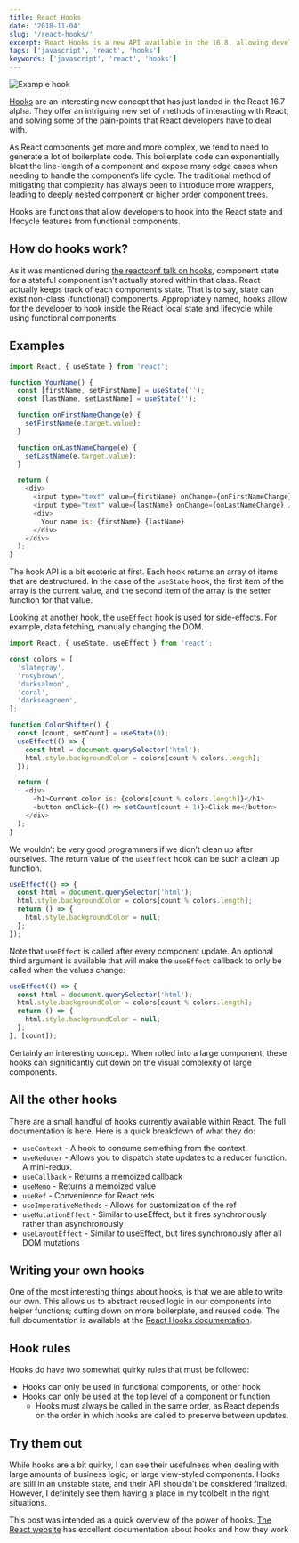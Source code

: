```yaml
---
title: React Hooks
date: '2018-11-04'
slug: '/react-hooks/'
excerpt: React Hooks is a new API available in the 16.8, allowing developers to more easily separate concerns and reuse logic related to component lifecycle. Let's have a quick look at how to use them.
tags: ['javascript', 'react', 'hooks']
keywords: ['javascript', 'react', 'hooks']
---
```


![Example hook](./hooks.png)

[Hooks](https://reactjs.org/docs/hooks-intro.html) are an interesting new concept that has just landed in the React 16.7 alpha. They offer an intriguing new set of methods of interacting with React, and solving some of the pain-points that React developers have to deal with.

As React components get more and more complex, we tend to need to generate a lot of boilerplate code. This boilerplate code can exponentially bloat the line-length of a component and expose many edge cases when needing to handle the component’s life cycle. The traditional method of mitigating that complexity has always been to introduce more wrappers, leading to deeply nested component or higher order component trees.

Hooks are functions that allow developers to hook into the React state and lifecycle features from functional components.

## How do hooks work?

As it was mentioned during [the reactconf talk on hooks](https://www.youtube.com/watch?v=dpw9EHDh2bM), component state for a stateful component isn’t actually stored within that class. React actually keeps track of each component’s state. That is to say, state can exist non-class (functional) components. Appropriately named, hooks allow for the developer to hook inside the React local state and lifecycle while using functional components.

## Examples

```js
import React, { useState } from 'react';

function YourName() {
  const [firstName, setFirstName] = useState('');
  const [lastName, setLastName] = useState('');

  function onFirstNameChange(e) {
    setFirstName(e.target.value);
  }

  function onLastNameChange(e) {
    setLastName(e.target.value);
  }

  return (
    <div>
      <input type="text" value={firstName} onChange={onFirstNameChange} />
      <input type="text" value={lastName} onChange={onLastNameChange} />
      <div>
        Your name is: {firstName} {lastName}
      </div>
    </div>
  );
}
```

The hook API is a bit esoteric at first. Each hook returns an array of items that are destructured. In the case of the `useState` hook, the first item of the array is the current value, and the second item of the array is the setter function for that value.

Looking at another hook, the `useEffect` hook is used for side-effects. For example, data fetching, manually changing the DOM.

```js
import React, { useState, useEffect } from 'react';

const colors = [
  'slategray',
  'rosybrown',
  'darksalmon',
  'coral',
  'darkseagreen',
];

function ColorShifter() {
  const [count, setCount] = useState(0);
  useEffect(() => {
    const html = document.querySelector('html');
    html.style.backgroundColor = colors[count % colors.length];
  });

  return (
    <div>
      <h1>Current color is: {colors[count % colors.length]}</h1>
      <button onClick={() => setCount(count + 1)}>Click me</button>
    </div>
  );
}
```

We wouldn’t be very good programmers if we didn’t clean up after ourselves. The return value of the `useEffect` hook can be such a clean up function.

```js
useEffect(() => {
  const html = document.querySelector('html');
  html.style.backgroundColor = colors[count % colors.length];
  return () => {
    html.style.backgroundColor = null;
  };
});
```

Note that `useEffect` is called after every component update. An optional third argument is available that will make the `useEffect` callback to only be called when the values change:

```js
useEffect(() => {
  const html = document.querySelector('html');
  html.style.backgroundColor = colors[count % colors.length];
  return () => {
    html.style.backgroundColor = null;
  };
}, [count]);
```

Certainly an interesting concept. When rolled into a large component, these hooks can significantly cut down on the visual complexity of large components.

## All the other hooks

There are a small handful of hooks currently available within React. The full documentation is here. Here is a quick breakdown of what they do:

- `useContext` - A hook to consume something from the context
- `useReducer` - Allows you to dispatch state updates to a reducer function. A mini-redux.
- `useCallback` - Returns a memoized callback
- `useMemo` - Returns a memoized value
- `useRef` - Convenience for React refs
- `useImperativeMethods` - Allows for customization of the ref
- `useMutationEffect` - Similar to useEffect, but it fires synchronously rather than asynchronously
- `useLayoutEffect` - Similar to useEffect, but fires synchronously after all DOM mutations

## Writing your own hooks

One of the most interesting things about hooks, is that we are able to write our own. This allows us to abstract reused logic in our components into helper functions; cutting down on more boilerplate, and reused code. The full documentation is available at the [React Hooks documentation](https://reactjs.org/docs/hooks-custom.html).

## Hook rules

Hooks do have two somewhat quirky rules that must be followed:

- Hooks can only be used in functional components, or other hook
- Hooks can only be used at the top level of a component or function
  - Hooks must always be called in the same order, as React depends on the order in which hooks are called to preserve between updates.

## Try them out

While hooks are a bit quirky, I can see their usefulness when dealing with large amounts of business logic; or large view-styled components. Hooks are still in an unstable state, and their API shouldn’t be considered finalized. However, I definitely see them having a place in my toolbelt in the right situations.

This post was intended as a quick overview of the power of hooks. [The React website](https://reactjs.org/docs/hooks-intro.html) has excellent documentation about hooks and how they work
